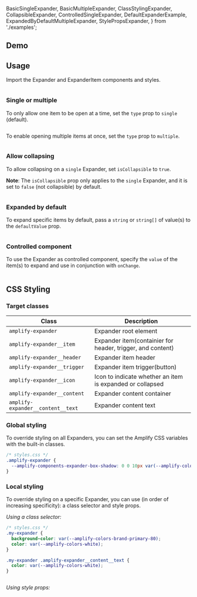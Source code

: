 
  BasicSingleExpander,
  BasicMultipleExpander,
  ClassStylingExpander,
  CollapsibleExpander,
  ControlledSingleExpander,
  DefaultExpanderExample,
  ExpandedByDefaultMultipleExpander,
  StylePropsExpander,
} from './examples';

## Demo

<ExpanderDemo />

## Usage

Import the Expander and ExpanderItem components and styles.

<Example>
  <View>
    <DefaultExpanderExample />
  </View>
  
  <ExampleCode>

```jsx file=./examples/DefaultExpanderExample.tsx

```

  </ExampleCode>
</Example>

### Single or multiple

To only allow one item to be open at a time, set the `type` prop to `single` (default).

<Example>
  <View>
    <BasicSingleExpander />
  </View>
  
  <ExampleCode>

```jsx file=./examples/BasicSingleExample.tsx

```

  </ExampleCode>
</Example>

To enable opening multiple items at once, set the `type` prop to `multiple`.

<Example>
  <View>
    <BasicMultipleExpander />
  </View>
  
  <ExampleCode>

```jsx file=./examples/BasicMultipleExample.tsx

```

  </ExampleCode>
</Example>

### Allow collapsing

To allow collapsing on a `single` Expander, set `isCollapsible` to `true`.

**Note**: The `isCollapsible` prop only applies to the `single` Expander, and it is set to `false` (not collapsible) by default.

<Example>
  <View>
    <CollapsibleExpander />
  </View>
  
  <ExampleCode>

```jsx file=./examples/CollapsibleExample.tsx

```

  </ExampleCode>
</Example>

### Expanded by default

To expand specific items by default, pass a `string` or `string[]` of value(s) to the `defaultValue` prop.

<Example>
  <View>
    <ExpandedByDefaultMultipleExpander />
  </View>
  
  <ExampleCode>

```jsx file=./examples/ExpandedByDefaultMultipleExample.tsx

```

  </ExampleCode>
</Example>

### Controlled component

To use the Expander as controlled component, specify the `value` of the item(s) to expand and use in conjunction with `onChange`.

<Example>
  <View>
    <ControlledSingleExpander />
  </View>
  
  <ExampleCode>

```jsx file=./examples/ControlledSingleExample.tsx

```

  </ExampleCode>
</Example>

## CSS Styling

### Target classes

| Class                             | Description                                                |
| --------------------------------- | ---------------------------------------------------------- |
| `amplify-expander`                | Expander root element                                      |
| `amplify-expander__item`          | Expander item(containier for header, trigger, and content) |
| `amplify-expander__header`        | Expander item header                                       |
| `amplify-expander__trigger`       | Expander item trigger(button)                              |
| `amplify-expander__icon`          | Icon to indicate whether an item is expanded or collapsed  |
| `amplify-expander__content`       | Expander content container                                 |
| `amplify-expander__content__text` | Expander content text                                      |

### Global styling

To override styling on all Expanders, you can set the Amplify CSS variables with the built-in classes.

```css
/* styles.css */
.amplify-expander {
  --amplify-components-expander-box-shadow: 0 0 10px var(--amplify-colors-brand-primary-80);
}
```

<Example>
  <BasicSingleExpander className="expander-global-styling-example" />
</Example>

### Local styling

To override styling on a specific Expander, you can use (in order of increasing specificity): a class selector and style props.

_Using a class selector:_

```css
/* styles.css */
.my-expander {
  background-color: var(--amplify-colors-brand-primary-80);
  color: var(--amplify-colors-white);
}

.my-expander .amplify-expander__content__text {
  color: var(--amplify-colors-white);
}
```

<Example>
  <View>
    <ClassStylingExpander />
  </View>
  
  <ExampleCode>

```jsx file=./examples/ClassStylingExample.tsx

```

  </ExampleCode>
</Example>

_Using style props:_

<Example>
  <View>
    <StylePropsExpander />
  </View>
  
  <ExampleCode>

```jsx file=./examples/StylePropsExample.tsx

```

  </ExampleCode>
</Example>
